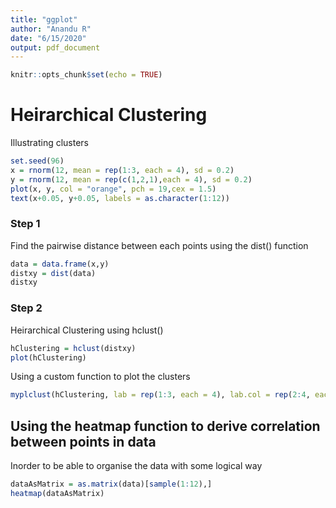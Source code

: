 ```yaml
---
title: "ggplot"
author: "Anandu R"
date: "6/15/2020"
output: pdf_document
---
```

  
  ```r
knitr::opts_chunk$set(echo = TRUE)
```

# Heirarchical Clustering 

Illustrating clusters 

```r
set.seed(96)
x = rnorm(12, mean = rep(1:3, each = 4), sd = 0.2)
y = rnorm(12, mean = rep(c(1,2,1),each = 4), sd = 0.2)
plot(x, y, col = "orange", pch = 19,cex = 1.5)
text(x+0.05, y+0.05, labels = as.character(1:12))
```

### Step 1

Find the pairwise distance between each points using the dist() function

```r
data = data.frame(x,y)
distxy = dist(data)
distxy
```

### Step 2

Heirarchical Clustering using hclust()

```r
hClustering = hclust(distxy)
plot(hClustering)
```

Using a custom function to plot the clusters 

```r
myplclust(hClustering, lab = rep(1:3, each = 4), lab.col = rep(2:4, each = 4))
```

## Using the heatmap function to derive correlation between points in data 

Inorder to be able to organise the data with some logical way 
```r
dataAsMatrix = as.matrix(data)[sample(1:12),]
heatmap(dataAsMatrix)
```

